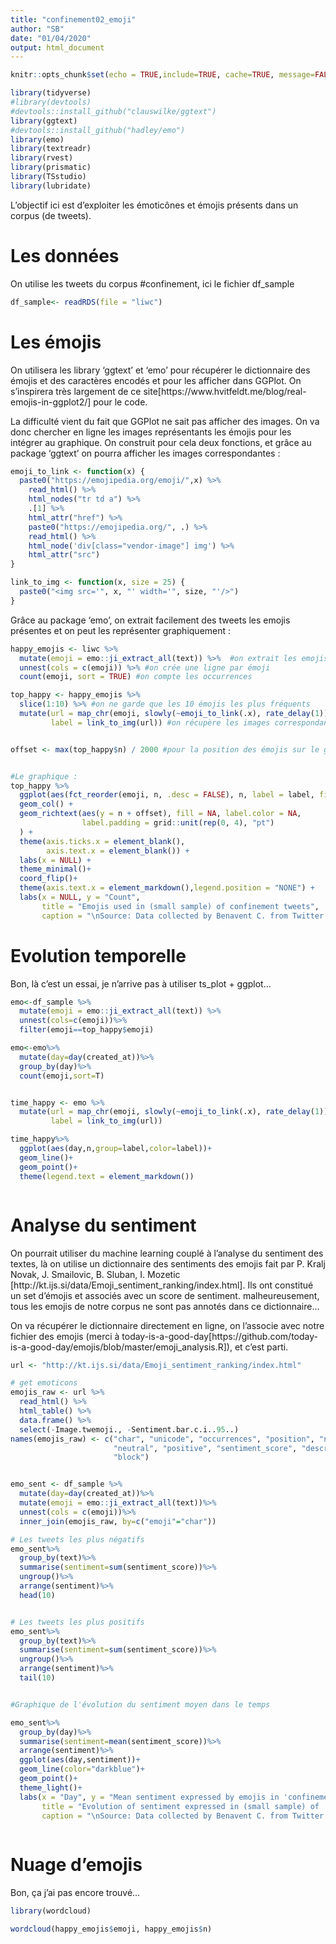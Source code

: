 ```yaml
---
title: "confinement02_emoji"
author: "SB"
date: "01/04/2020"
output: html_document
---
```


```r
knitr::opts_chunk$set(echo = TRUE,include=TRUE, cache=TRUE, message=FALSE,warning=FALSE)

library(tidyverse)
#library(devtools)
#devtools::install_github("clauswilke/ggtext")
library(ggtext)
#devtools::install_github("hadley/emo")
library(emo)
library(textreadr)
library(rvest)
library(prismatic)
library(TSstudio)
library(lubridate)

```

L'objectif ici est d'exploiter les émoticônes et émojis présents dans un corpus (de tweets).

# Les données

On utilise les tweets du corpus #confinement, ici le fichier df_sample

```r
df_sample<- readRDS(file = "liwc")
```


# Les émojis
On utilisera les library 'ggtext' et 'emo' pour récupérer le dictionnaire des émojis et des caractères encodés et pour les afficher dans GGPlot. On s'inspirera très largement de ce site[https://www.hvitfeldt.me/blog/real-emojis-in-ggplot2/] pour le code.

La difficulté vient du fait que GGPlot ne sait pas afficher des images. On va donc chercher en ligne les images représentants les émojis pour les intégrer au graphique. On construit pour cela deux fonctions, et grâce au package 'ggtext' on pourra afficher les images correspondantes :

```r

emoji_to_link <- function(x) {
  paste0("https://emojipedia.org/emoji/",x) %>%
    read_html() %>%
    html_nodes("tr td a") %>%
    .[1] %>%
    html_attr("href") %>%
    paste0("https://emojipedia.org/", .) %>%
    read_html() %>%
    html_node('div[class="vendor-image"] img') %>%
    html_attr("src")
}

link_to_img <- function(x, size = 25) {
  paste0("<img src='", x, "' width='", size, "'/>")
}

```

Grâce au package 'emo', on extrait facilement des tweets les emojis présentes et on peut les représenter graphiquement :

```r
happy_emojis <- liwc %>%
  mutate(emoji = emo::ji_extract_all(text)) %>%  #on extrait les emojis sous forme de liste
  unnest(cols = c(emoji)) %>% #on crée une ligne par émoji
  count(emoji, sort = TRUE) #on compte les occurrences

top_happy <- happy_emojis %>%
  slice(1:10) %>% #on ne garde que les 10 émojis les plus fréquents
  mutate(url = map_chr(emoji, slowly(~emoji_to_link(.x), rate_delay(1))),
         label = link_to_img(url)) #on récupère les images correspondantes en ligne


offset <- max(top_happy$n) / 2000 #pour la position des émojis sur le graphique


#Le graphique :
top_happy %>%
  ggplot(aes(fct_reorder(emoji, n, .desc = FALSE), n, label = label, fill=label)) +
  geom_col() +
  geom_richtext(aes(y = n + offset), fill = NA, label.color = NA,
                label.padding = grid::unit(rep(0, 4), "pt")
  ) +
  theme(axis.ticks.x = element_blank(),
        axis.text.x = element_blank()) +
  labs(x = NULL) +
  theme_minimal()+
  coord_flip()+
  theme(axis.text.x = element_markdown(),legend.position = "NONE") +
  labs(x = NULL, y = "Count", 
       title = "Emojis used in (small sample) of confinement tweets",
       caption = "\nSource: Data collected by Benavent C. from Twitter's REST API via rtweet")


```



# Evolution temporelle

Bon, là c'est un essai, je n'arrive pas à utiliser ts_plot + ggplot...

```r

emo<-df_sample %>%
  mutate(emoji = emo::ji_extract_all(text)) %>%
  unnest(cols=c(emoji))%>%
  filter(emoji==top_happy$emoji)

emo<-emo%>%
  mutate(day=day(created_at))%>%
  group_by(day)%>%
  count(emoji,sort=T)


time_happy <- emo %>%
  mutate(url = map_chr(emoji, slowly(~emoji_to_link(.x), rate_delay(1))),
         label = link_to_img(url))

time_happy%>%
  ggplot(aes(day,n,group=label,color=label))+
  geom_line()+
  geom_point()+
  theme(legend.text = element_markdown())



```

# Analyse du sentiment

On pourrait utiliser du machine learning couplé à l'analyse du sentiment des textes, là on utilise un dictionnaire des sentiments des emojis fait par P. Kralj Novak, J. Smailovic, B. Sluban, I. Mozetic [http://kt.ijs.si/data/Emoji_sentiment_ranking/index.html]. Ils ont constitué un set d'émojis et associés avec un score de sentiment. malheureusement, tous les emojis de notre corpus ne sont pas annotés dans ce dictionnaire...

On va récupérer le dictionnaire directement en ligne, on l'associe avec notre fichier des emojis (merci à today-is-a-good-day[https://github.com/today-is-a-good-day/emojis/blob/master/emoji_analysis.R]), et c'est parti.

```r

url <- "http://kt.ijs.si/data/Emoji_sentiment_ranking/index.html"

# get emoticons
emojis_raw <- url %>%
  read_html() %>%
  html_table() %>%
  data.frame() %>%
  select(-Image.twemoji., -Sentiment.bar.c.i..95..)
names(emojis_raw) <- c("char", "unicode", "occurrences", "position", "negative", 
                       "neutral", "positive", "sentiment_score", "description", 
                       "block")


emo_sent <- df_sample %>%
  mutate(day=day(created_at))%>%
  mutate(emoji = emo::ji_extract_all(text))%>%
  unnest(cols = c(emoji))%>%
  inner_join(emojis_raw, by=c("emoji"="char"))

# Les tweets les plus négatifs
emo_sent%>%
  group_by(text)%>%
  summarise(sentiment=sum(sentiment_score))%>%
  ungroup()%>%
  arrange(sentiment)%>%
  head(10)


# Les tweets les plus positifs
emo_sent%>%
  group_by(text)%>%
  summarise(sentiment=sum(sentiment_score))%>%
  ungroup()%>%
  arrange(sentiment)%>%
  tail(10)


#Graphique de l'évolution du sentiment moyen dans le temps

emo_sent%>%
  group_by(day)%>%
  summarise(sentiment=mean(sentiment_score))%>%
  arrange(sentiment)%>%
  ggplot(aes(day,sentiment))+
  geom_line(color="darkblue")+
  geom_point()+
  theme_light()+
  labs(x = "Day", y = "Mean sentiment expressed by emojis in 'confinement' tweets", 
       title = "Evolution of sentiment expressed in (small sample) of 'confinement' tweets",
       caption = "\nSource: Data collected by Benavent C. from Twitter's REST API via rtweet")
  

```

# Nuage d'emojis

Bon, ça j'ai pas encore trouvé...

```r

library(wordcloud)

wordcloud(happy_emojis$emoji, happy_emojis$n)

```

